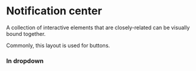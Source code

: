 
<Meta title="Organisms/Notification center" component={NotificationCenter} />

# Notification center

A collection of interactive elements that are closely-related can be visually bound together.

Commonly, this layout is used for buttons.

<Canvas>
  <Story id="organisms-notification-center--base" />
</Canvas>

### In dropdown

<Canvas>
  <Story id="organisms-notification-center--in-dropdown" />
</Canvas>
